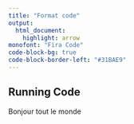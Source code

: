 ```yaml
---
title: "Format code"
output:
  html_document:
    highlight: arrow
monofont: "Fira Code"
code-block-bg: true
code-block-border-left: "#31BAE9"
---
```





## Running Code


Bonjour tout le monde

